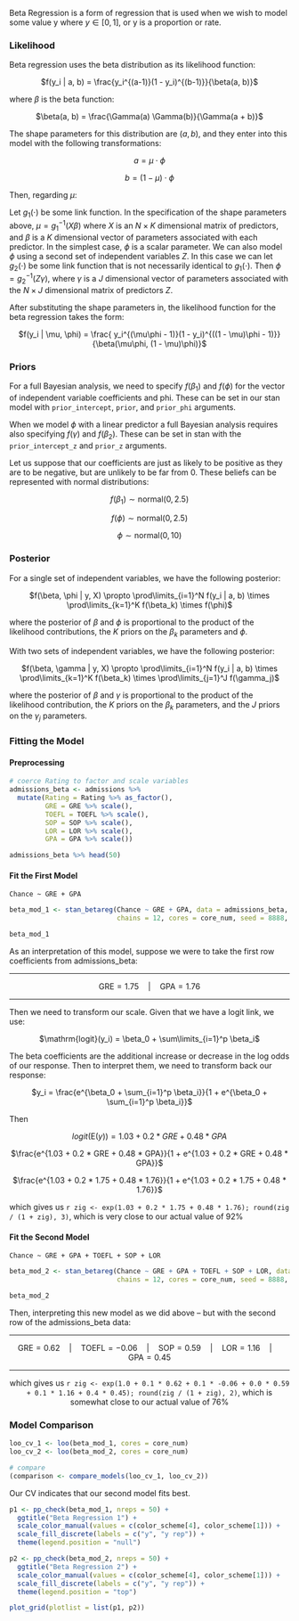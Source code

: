 Beta Regression is a form of regression that is used when we wish to model some value y where $y \in [0, 1]$, or y is a proportion or rate.

### Likelihood

Beta regression uses the beta distribution as its likelihood function:

<center>
$f(y_i | a, b) = \frac{y_i^{(a-1)}(1 - y_i)^{(b-1)}}{\beta(a, b)}$
</center>

where $\beta$ is the beta function: 

<center>
$\beta(a, b) = \frac{\Gamma(a) \Gamma(b)}{\Gamma(a + b)}$
</center>

The shape parameters for this distribution are $(a, b)$, and they enter into this model with the following transformations:

<center>
$a = \mu \cdot \phi$ 

$b = (1 - \mu) \cdot \phi$
</center>

Then, regarding $\mu$: 

Let $g_1(\cdot)$ be some link function. In the specification of the shape parameters above, $\mu = g_1^{-1}(X\beta)$ where $X$ is an $N \times K$ dimensional matrix of predictors, and $\beta$ is a $K$ dimensional vector of parameters associated with each predictor. In the simplest case, $\phi$ is a scalar parameter. We can also model $\phi$ using a second set of independent variables $Z$. In this case we can let $g_2(\cdot)$ be some link function that is not necessarily identical to $g_1(\cdot)$. Then $\phi = g_2^{-1}(Z\gamma)$, where $\gamma$ is a $J$ dimensional vector of parameters associated with the $N \times J$ dimensional matrix of predictors $Z$.

After substituting the shape parameters in, the likelihood function for the beta regression takes the form:

<center>
$f(y_i | \mu, \phi) = \frac{ y_i^{(\mu\phi - 1)}(1 - y_i)^{((1 - \mu)\phi - 1)}}{\beta(\mu\phi, (1 - \mu)\phi)}$
</center>

### Priors 

For a full Bayesian analysis, we need to specify $f(\beta_1)$ and $f(\phi)$ for the vector of independent variable coefficients and phi. These can be set in our stan model with `prior_intercept`, `prior`, and `prior_phi` arguments. 

When we model $\phi$ with a linear predictor a full Bayesian analysis requires also specifying $f(\gamma)$ and $f(\beta_2)$. These can be set in stan with the `prior_intercept_z` and `prior_z` arguments.

Let us suppose that our coefficients are just as likely to be positive as they are to be negative, but are unlikely to be far from 0. These beliefs can be represented with normal distributions:

<center>
$f(\beta_1) \sim \mathrm{normal}(0, 2.5)$

$f(\phi) \sim \mathrm{normal}(0, 2.5)$

$\phi \sim \mathrm{normal}(0, 10)$

</center>

### Posterior

For a single set of independent variables, we have the following posterior:

<center>
$f(\beta, \phi | y, X) \propto \prod\limits_{i=1}^N f(y_i | a, b) \times \prod\limits_{k=1}^K f(\beta_k) \times f(\phi)$
</center>

where the posterior of $\beta$ and $\phi$ is proportional to the product of the likelihood contributions, the $K$ priors on the $\beta_k$ parameters and $\phi$.

With two sets of independent variables, we have the following posterior: 

<center>
$f(\beta, \gamma | y, X) \propto \prod\limits_{i=1}^N f(y_i | a, b) \times \prod\limits_{k=1}^K f(\beta_k) \times \prod\limits_{j=1}^J f(\gamma_j)$
</center>

where the posterior of $\beta$ and $\gamma$ is proportional to the product of the likelihood contribution, the $K$ priors on the $\beta_k$ parameters, and the $J$ priors on the $\gamma_j$ parameters.

### Fitting the Model

#### Preprocessing

```r
# coerce Rating to factor and scale variables
admissions_beta <- admissions %>% 
  mutate(Rating = Rating %>% as_factor(),
         GRE = GRE %>% scale(), 
         TOEFL = TOEFL %>% scale(), 
         SOP = SOP %>% scale(), 
         LOR = LOR %>% scale(),
         GPA = GPA %>% scale())

admissions_beta %>% head(50)
```

#### Fit the First Model

`Chance ~ GRE + GPA`

```r
beta_mod_1 <- stan_betareg(Chance ~ GRE + GPA, data = admissions_beta, link = "logit",
                           chains = 12, cores = core_num, seed = 8888, prior_intercept = normal(0, 2.5), prior_phi = normal(0, 2.5), prior = normal(0, 20))

beta_mod_1
```

As an interpretation of this model, suppose we were to take the first row coefficients from admissions_beta: 

<center>

-----

$\mathrm{GRE} = 1.75 \quad \mathrm{|} \quad \mathrm{GPA} = 1.76$

-----

</center>

Then we need to transform our scale. Given that we have a logit link, we use:

<center>
$\mathrm{logit}(y_i) = \beta_0 + \sum\limits_{i=1}^p \beta_i$
</center>

The beta coefficients are the additional increase or decrease in the log odds of our response. Then to interpret them, we need to transform back our response:

<center>
$y_i = \frac{e^{\beta_0 + \sum_{i=1}^p \beta_i}}{1 + e^{\beta_0 + \sum_{i=1}^p \beta_i}}$
</center>

Then

<center>

$logit(\mathrm{E}(y)) = 1.03 + 0.2 * GRE + 0.48 * GPA$

$\frac{e^{1.03 + 0.2 * GRE + 0.48 * GPA}}{1 + e^{1.03 + 0.2 * GRE + 0.48 * GPA}}$  

$\frac{e^{1.03 + 0.2 * 1.75 + 0.48 * 1.76}}{1 + e^{1.03 + 0.2 * 1.75 + 0.48 * 1.76}}$
</center>

which gives us `r zig <- exp(1.03 + 0.2 * 1.75 + 0.48 * 1.76); round(zig / (1 + zig), 3)`, which is very close to our actual value of 92%

#### Fit the Second Model

`Chance ~ GRE + GPA + TOEFL + SOP + LOR`

```r
beta_mod_2 <- stan_betareg(Chance ~ GRE + GPA + TOEFL + SOP + LOR, data = admissions_beta, link = "logit",
                           chains = 12, cores = core_num, seed = 8888, prior_intercept = normal(0, 2.5), prior_phi = normal(0, 20), prior = normal(0, 0.25))

beta_mod_2
```

Then, interpreting this new model as we did above -- but with the second row of the admissions_beta data:

<center>

-----

$\mathrm{GRE} = 0.62 \quad \mathrm{|} \quad \mathrm{TOEFL} = -0.06 \quad \mathrm{|} \quad \mathrm{SOP} = 0.59 \quad \mathrm{|} \quad \mathrm{LOR} = 1.16 \quad \mathrm{|} \quad \mathrm{GPA} = 0.45$

-----

which gives us `r zig <- exp(1.0 + 0.1 * 0.62 + 0.1 * -0.06 + 0.0 * 0.59 + 0.1 * 1.16 + 0.4 * 0.45); round(zig / (1 + zig), 2)`, which is somewhat close to our actual value of 76%

</center>

### Model Comparison

```r
loo_cv_1 <- loo(beta_mod_1, cores = core_num)
loo_cv_2 <- loo(beta_mod_2, cores = core_num)

# compare
(comparison <- compare_models(loo_cv_1, loo_cv_2))
```

Our CV indicates that our second model fits best. 

```r
p1 <- pp_check(beta_mod_1, nreps = 50) + 
  ggtitle("Beta Regression 1") +  
  scale_color_manual(values = c(color_scheme[4], color_scheme[1])) + 
  scale_fill_discrete(labels = c("y", "y rep")) + 
  theme(legend.position = "null")

p2 <- pp_check(beta_mod_2, nreps = 50) + 
  ggtitle("Beta Regression 2") +  
  scale_color_manual(values = c(color_scheme[4], color_scheme[1])) + 
  scale_fill_discrete(labels = c("y", "y rep")) + 
  theme(legend.position = "top")

plot_grid(plotlist = list(p1, p2))
```

